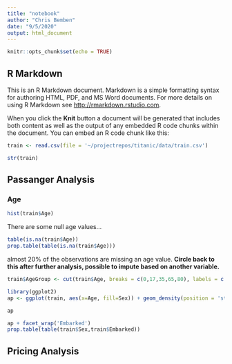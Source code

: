 ```yaml
---
title: "notebook"
author: "Chris Bemben"
date: "9/5/2020"
output: html_document
---
```


```r
knitr::opts_chunk$set(echo = TRUE)
```

## R Markdown

This is an R Markdown document. Markdown is a simple formatting syntax for authoring HTML, PDF, and MS Word documents. For more details on using R Markdown see <http://rmarkdown.rstudio.com>.

When you click the **Knit** button a document will be generated that includes both content as well as the output of any embedded R code chunks within the document. You can embed an R code chunk like this:

```r
train <- read.csv(file = '~/projectrepos/titanic/data/train.csv')

str(train)
```

## Passanger Analysis

### Age

```r
hist(train$Age)
```

There are some null age values...

```r
table(is.na(train$Age))
prop.table(table(is.na(train$Age)))
```

almost 20% of the observations are missing an age value. __Circle back to this after further analysis, possible to impute based on another variable.__

```r
train$AgeGroup <- cut(train$Age, breaks = c(0,17,35,65,80), labels = c('<17','18-35','36-65','>=66'))

library(ggplot2)
ap <- ggplot(train, aes(x=Age, fill=Sex)) + geom_density(position = 'stack')

ap
```


```r
ap + facet_wrap('Embarked')
prop.table(table(train$Sex,train$Embarked))
```

## Pricing Analysis
